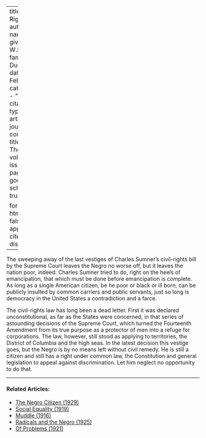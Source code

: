 
---
title: 'Civil Rights'
author:
  - name:
      given: W.E.B.
      family: Du Bois
date: Feb. 1913
categories: 
  - ""
citation: 
  type: article-journal
  container-title: The Crisis
  volume: 6
  issue: 4
  page: 186
google-scholar: true

format:
  html:
    toc: false
    appendix-cite-as: display
---


The sweeping away of the last vestiges of Charles Sumner's civil-rights bill by the Supreme Court leaves the Negro no worse off, but it leaves the nation poor, indeed. Charles Sumner tried to do, right on the heels of emancipation, that which must be done before emancipation is complete. As long as a single American citizen, be he poor or black or ill born, can be publicly insulted by common carriers and public servants, just so long is democracy in the United States a contradiction and a farce.


The civil-rights law has long been a dead letter. First it was declared unconstitutional, as far as the States were concerned, in that series of astounding decisions of the Supreme Court, which turned the Fourteenth Amendment from its true purpose as a protector of men into a refuge for corporations. The law, however, still stood as applying to territories, the District of Columbia and the high seas. In the latest decision this vestige goes, but the Negro is by no means left without civil remedy. He is still a citizen and still has a right under common law, the Constitution and general legislation to appeal against discrimination. Let him neglect no opportunity to do that.

<!-- Similar articles start here -->

<hr>
#### Related Articles:

* [The Negro Citizen (1929)](/Volumes/36/05/negro_citizen.html)
* [Social Equality (1919)](/Volumes/19/01/social_equality.html)
* [Muddle (1916)](/Volumes/13/02/muddle.html)
* [Radicals and the Negro (1925)](/Volumes/29/05/radicals_and_the_negro.html)
* [Of Problems (1921)](/Volumes/22/04/problems.html)

<!-- Similar articles end here -->